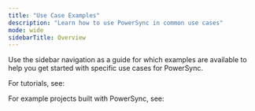 ```yaml
---
title: "Use Case Examples"
description: "Learn how to use PowerSync in common use cases"
mode: wide
sidebarTitle: Overview
---
```


Use the sidebar navigation as a guide for which examples are available to help you get started with specific use cases for PowerSync.

For tutorials, see:

<CardGroup>
 <Card title="Tutorials" icon="graduation-cap" href="/tutorials/overview"horizontal />
</CardGroup>

For example projects built with PowerSync, see:

<CardGroup>
 <Card title="Demo Apps / Example Projects" icon="laptop-code" href="/resources/demo-apps-example-projects"horizontal />
</CardGroup>



